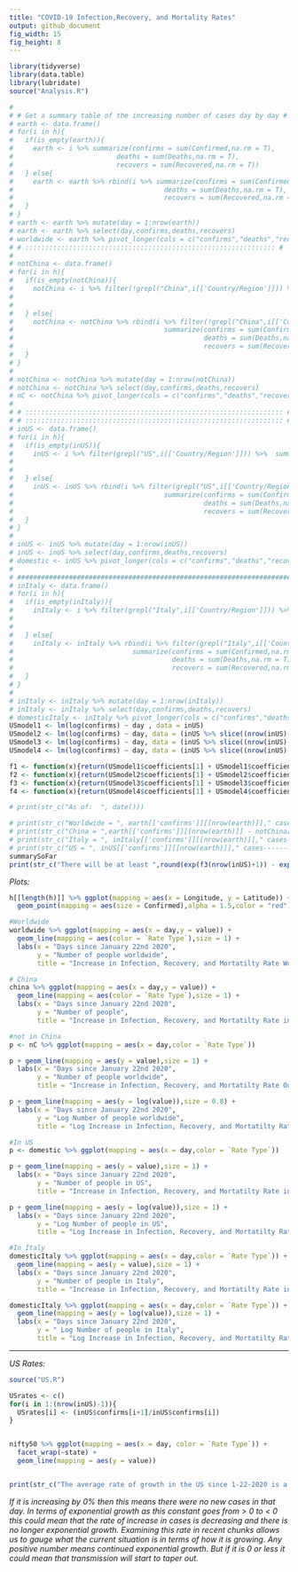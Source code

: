 ---
title: "COVID-19 Infection,Recovery, and Mortality Rates"
output: github_document
fig_width: 15
fig_height: 8
---

```{r include=FALSE}
library(tidyverse)
library(data.table)
library(lubridate)
source("Analysis.R")
```

<!-- ```{r include=F} -->
<!-- # downloads all data from 1-22-2020 to today -->
<!-- h <- list() -->
<!-- todayInMarch <- as.numeric(substring(date(),9,10)) -->


<!-- day <- 22:31 -->
<!-- count <- 1 -->
<!-- for(d in day){ -->
<!--   url <- str_c("https://raw.githubusercontent.com/CSSEGISandData/COVID-19/master/csse_covid_19_data/csse_covid_19_daily_reports/01-",d,"-2020.csv") -->
<!--   print(url) -->
<!--   h[[count]] <- fread(url) -->
<!--   count <- count+1 -->
<!-- } -->
<!-- day <- c(str_c("0",1:9),10:29) -->
<!-- for(d in day){ -->
<!--   url <- str_c("https://raw.githubusercontent.com/CSSEGISandData/COVID-19/master/csse_covid_19_data/csse_covid_19_daily_reports/02-",d,"-2020.csv") -->
<!--   print(url) -->
<!--   h[[count]] <- fread(url) -->
<!--   count <- count+1 -->
<!-- } -->
<!-- day <- c(str_c("0",1:9),10:(todayInMarch-1)) -->
<!-- for(d in day){ -->
<!--   url <- str_c("https://raw.githubusercontent.com/CSSEGISandData/COVID-19/master/csse_covid_19_data/csse_covid_19_daily_reports/03-",d,"-2020.csv") -->
<!--   print(url) -->
<!--   h[[count]] <- fread(url) -->
<!--   count <- count+1 -->
<!-- } -->
<!-- ``` -->

```{r include=F}
# 
# # Get a summary table of the increasing number of cases day by day #
# earth <- data.frame()
# for(i in h){
#   if(is_empty(earth)){
#     earth <- i %>% summarize(confirms = sum(Confirmed,na.rm = T),
#                          deaths = sum(Deaths,na.rm = T),
#                          recovers = sum(Recovered,na.rm = T))
#   } else{
#     earth <- earth %>% rbind(i %>% summarize(confirms = sum(Confirmed,na.rm = T),
#                                      deaths = sum(Deaths,na.rm = T),
#                                      recovers = sum(Recovered,na.rm = T)))
#   }
# }
# earth <- earth %>% mutate(day = 1:nrow(earth))
# earth <- earth %>% select(day,confirms,deaths,recovers)
# worldwide <- earth %>% pivot_longer(cols = c("confirms","deaths","recovers"),names_to = "Rate Type")
# # ::::::::::::::::::::::::::::::::::::::::::::::::::::::::::::::: #
# 
# notChina <- data.frame()
# for(i in h){
#   if(is_empty(notChina)){
#     notChina <- i %>% filter(!grepl("China",i[['Country/Region']])) %>%  summarize(confirms = sum(Confirmed,na.rm = T),
#                                                                                    deaths = sum(Deaths,na.rm = T),
#                                                                                    recovers = sum(Recovered,na.rm = T))
#   } else{
#     notChina <- notChina %>% rbind(i %>% filter(!grepl("China",i[['Country/Region']])) %>% 
#                                      summarize(confirms = sum(Confirmed,na.rm = T),
#                                                deaths = sum(Deaths,na.rm = T),
#                                                recovers = sum(Recovered,na.rm = T)))
#   }
# }
# 
# notChina <- notChina %>% mutate(day = 1:nrow(notChina))
# notChina <- notChina %>% select(day,confirms,deaths,recovers)
# nC <- notChina %>% pivot_longer(cols = c("confirms","deaths","recovers"),names_to = "Rate Type")
# 
# # ::::::::::::::::::::::::::::::::::::::::::::::::::::::::::::::::: #
# # ::::::::::::::::::::::::::::::::::::::::::::::::::::::::::::::::: #
# inUS <- data.frame()
# for(i in h){
#   if(is_empty(inUS)){
#     inUS <- i %>% filter(grepl("US",i[['Country/Region']])) %>%  summarize(confirms = sum(Confirmed,na.rm = T),
#                                                                                    deaths = sum(Deaths,na.rm = T),
#                                                                                    recovers = sum(Recovered,na.rm = T))
#   } else{
#     inUS <- inUS %>% rbind(i %>% filter(grepl("US",i[['Country/Region']])) %>% 
#                                      summarize(confirms = sum(Confirmed,na.rm = T),
#                                                deaths = sum(Deaths,na.rm = T),
#                                                recovers = sum(Recovered,na.rm = T)))
#   }
# }
# 
# inUS <- inUS %>% mutate(day = 1:nrow(inUS))
# inUS <- inUS %>% select(day,confirms,deaths,recovers)
# domestic <- inUS %>% pivot_longer(cols = c("confirms","deaths","recovers"),names_to = "Rate Type")
# 
# #########################################################################
# inItaly <- data.frame()
# for(i in h){
#   if(is_empty(inItaly)){
#     inItaly <- i %>% filter(grepl("Italy",i[['Country/Region']])) %>%  summarize(confirms = sum(Confirmed,na.rm = T),
#                                                                            deaths = sum(Deaths,na.rm = T),
#                                                                            recovers = sum(Recovered,na.rm = T))
#   } else{
#     inItaly <- inItaly %>% rbind(i %>% filter(grepl("Italy",i[['Country/Region']])) %>% 
#                              summarize(confirms = sum(Confirmed,na.rm = T),
#                                        deaths = sum(Deaths,na.rm = T),
#                                        recovers = sum(Recovered,na.rm = T)))
#   }
# }
# 
# inItaly <- inItaly %>% mutate(day = 1:nrow(inItaly))
# inItaly <- inItaly %>% select(day,confirms,deaths,recovers)
# domesticItaly <- inItaly %>% pivot_longer(cols = c("confirms","deaths","recovers"),names_to = "Rate Type")
USmodel1 <- lm(log(confirms) ~ day , data = inUS)
USmodel2 <- lm(log(confirms) ~ day, data = (inUS %>% slice((nrow(inUS)-7):(nrow(inUS)))) )
USmodel3 <- lm(log(confirms) ~ day, data = (inUS %>% slice((nrow(inUS)-14):(nrow(inUS)))))
USmodel4 <- lm(log(confirms) ~ day, data = (inUS %>% slice((nrow(inUS)-21):(nrow(inUS)))))

f1 <- function(x){return(USmodel1$coefficients[1] + USmodel1$coefficients[2]*x)}
f2 <- function(x){return(USmodel2$coefficients[1] + USmodel2$coefficients[2]*x)}
f3 <- function(x){return(USmodel3$coefficients[1] + USmodel3$coefficients[2]*x)}
f4 <- function(x){return(USmodel4$coefficients[1] + USmodel4$coefficients[2]*x)}
```

```{r echo=FALSE}
# print(str_c("As of:  ", date()))

# print(str_c("Worldwide = ", earth[['confirms']][[nrow(earth)]]," cases-------One Week Ago = ",earth[['confirms']][[nrow(earth)-7]]))
# print(str_c("China = ",earth[['confirms']][[nrow(earth)]] - notChina[['confirms']][[nrow(notChina)]]," cases-------One Week Ago = ",earth[['confirms']][[nrow(earth)-7]] - notChina[['confirms']][[nrow(notChina)-7]]))
# print(str_c("Italy = ", inItaly[['confirms']][[nrow(earth)]]," cases-------One Week Ago = ",inItaly[['confirms']][[nrow(inItaly)-7]]))
# print(str_c("US = ", inUS[['confirms']][[nrow(earth)]]," cases-------One Week Ago = ",inUS[['confirms']][[nrow(inUS)-7]]))
summarySoFar
print(str_c("There will be at least ",round(exp(f3(nrow(inUS)+1)) - exp(f3(nrow(inUS))))," new ~confirmed~ cases in the US at the end of today."))
```

*Plots:*
```{r echo=FALSE,fig.height= 8,fig.width=16}


h[[length(h)]] %>% ggplot(mapping = aes(x = Longitude, y = Latitude)) +
  geom_point(mapping = aes(size = Confirmed),alpha = 1.5,color = "red") + labs(title = "Spatial Map of Number of Cases Depicted as Point Size")

#Worldwide
worldwide %>% ggplot(mapping = aes(x = day,y = value)) + 
  geom_line(mapping = aes(color = `Rate Type`),size = 1) + 
  labs(x = "Days since January 22nd 2020",
       y = "Number of people worldwide",
       title = "Increase in Infection, Recovery, and Mortatilty Rate Worldwide")

# China
china %>% ggplot(mapping = aes(x = day,y = value)) + 
  geom_line(mapping = aes(color = `Rate Type`),size = 1) + 
  labs(x = "Days since January 22nd 2020",
       y = "Number of people",
       title = "Increase in Infection, Recovery, and Mortatilty Rate in China")

#not in China
p <- nC %>% ggplot(mapping = aes(x = day,color = `Rate Type`))

p + geom_line(mapping = aes(y = value),size = 1) + 
  labs(x = "Days since January 22nd 2020",
       y = "Number of people worldwide",
       title = "Increase in Infection, Recovery, and Mortatilty Rate Outside China")

p + geom_line(mapping = aes(y = log(value)),size = 0.8) +
  labs(x = "Days since January 22nd 2020",
       y = "Log Number of people worldwide",
       title = "Log Increase in Infection, Recovery, and Mortatilty Rate Outside China")

#In US
p <- domestic %>% ggplot(mapping = aes(x = day,color = `Rate Type`))

p + geom_line(mapping = aes(y = value),size = 1) +
  labs(x = "Days since January 22nd 2020",
       y = "Number of people in US",
       title = "Increase in Infection, Recovery, and Mortatilty Rate in US")

p + geom_line(mapping = aes(y = log(value)),size = 1) +
  labs(x = "Days since January 22nd 2020",
       y = "Log Number of people in US",
       title = "Log Increase in Infection, Recovery, and Mortatilty Rate in US")

#In Italy
domesticItaly %>% ggplot(mapping = aes(x = day,color = `Rate Type`)) +
  geom_line(mapping = aes(y = value),size = 1) +
  labs(x = "Days since January 22nd 2020",
       y = "Number of people in Italy",
       title = "Increase in Infection, Recovery, and Mortatilty Rate in Italy")

domesticItaly %>% ggplot(mapping = aes(x = day,color = `Rate Type`)) +
  geom_line(mapping = aes(y = log(value)),size = 1) +
  labs(x = "Days since January 22nd 2020",
       y = " Log Number of people in Italy",
       title = "Log Increase in Infection, Recovery, and Mortatilty Rate in Italy")
```
____
*US Rates:*
```{r echo=FALSE}
source("US.R")

USrates <- c()
for(i in 1:(nrow(inUS)-1)){
  USrates[i] <- (inUS$confirms[i+1]/inUS$confirms[i])
}


nifty50 %>% ggplot(mapping = aes(x = day, color = `Rate Type`)) +
  facet_wrap(~state) +
  geom_line(mapping = aes(y = value))


print(str_c("The average rate of growth in the US since 1-22-2020 is a ",(mean(USrates) - 1)," percent increase in confirmed cases daily"))
```

  *If it is increasing by 0% then this means there were no new cases in that day. In terms of exponential growth as this constant goes from  > 0  to  < 0 this could mean that the rate of increase in cases is decreasing and there is no longer exponential growth. Examining this rate in recent chunks allows us to gauge what the current situation is in terms of how it is growing. Any positive number means continued exponential growth. But if it is 0 or less it could mean that transmission will start to taper out.*


